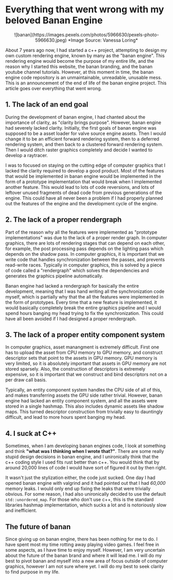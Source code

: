# Everything that went wrong with my beloved Banan Engine

<center>
![banan](https://images.pexels.com/photos/5966630/pexels-photo-5966630.jpeg)
*Image Source: Vanessa Loring*
</center>

About 7 years ago now, I had started a c++ project, attempting to design my own custom rendering engine, known by many as the "banan engine". This rendering engine would become the purpose of my entire life, and the reason why I started this website, the banan branding, and the banan youtube channel tutorials. However, at this moment in time, the banan engine code repository is an unmaintainable, unreadable, unusable mess. This is an announcement of the end of life of the banan engine project. This article goes over everything that went wrong.

## 1. The lack of an end goal

During the development of banan engine, I had chanted about the importance of clarity, as "clarity brings purpose". However, banan engine had severely lacked clarity. Initially, the first goals of banan engine was supposed to be a asset loader for valve source engine assets. Then I would change it to be an efficient forward rendering system, then to a deferred rendering system, and then back to a clustered forward rendering system. Then I would ditch raster graphics completely and decide I wanted to develop a raytracer.

I was to focused on staying on the cutting edge of computer graphics that I lacked the clarity required to develop a good product. Most of the features that would be implemented in banan engine would be implemented in the form of a prototype implementation that would break when I implemented another feature. This would lead to lots of code reversions, and lots of leftover unused fragments of dead code from previous generations of the engine. This could have all never been a problem if I had properly planned out the features of the engine and the development cycle of the engine.

## 2. The lack of a proper rendergraph

Part of the reason why all the features were implemented as "prototype implementations" was due to the lack of a proper render graph. In computer graphics, there are lots of rendering stages that can depend on each other, for example, the post processing pass depends on the lighting pass which depends on the shadow pass. In computer graphics, it is important that we write code that handles synchronization between the passes, and prevents read-write races. Typically in computer graphics, this is solved by a piece of code called a "rendergraph" which solves the dependencies and generates the graphics pipeline automatically.

Banan engine had lacked a rendergraph for basically the entire development, meaning that I was hand writing all the synchronization code myself, which is partially why that the all the features were implemented in the form of prototypes. Every time that a new feature is implemented, it would basically completely break the entire graphics pipeline and I would spend hours banging my head trying to fix the synchronization. This could have all been avoided if I had designed a proper rendergraph.

## 3. The lack of a proper entity component system

In computer graphics, asset manangment is extremely difficult. First one has to upload the asset from CPU memory to GPU memory, and construct descriptor sets that point to the assets in GPU memory. GPU memory is very limited, so it is absolutely important that assets in GPU memory are not stored sparsely. Also, the construction of descriptors is extremely expensive, so it is important that we construct and bind descriptors not on a per draw call basis.

Typically, an entity component system handles the CPU side of all of this, and makes transferring assets the GPU side rather trivial. However, banan engine had lacked an entity component system, and all the assets were stored in a single hashmap. This also includes dynamic assets like shadow maps. This turned descriptor construction from trivially easy to dauntingly difficult, and lead to more hours spent banging my head.

## 4. I suck at C++

Sometimes, when I am developing banan engines code, I look at something and think **"what was I thinking when I wrote that?"**. There are some really stupid design decisions in banan engine, and I unironically think that the c++ coding style I used fits rust better than c++. You would think that by around 20,000 lines of code I would have sort of figured it out by then right.

It wasn't just the stylization either, the code just sucked. One day I had opened banan engine with valgrind and it had pointed out that I had *60,000* memory leaks. I would only end up fixing the leaks that were trivially obvious. For some reason, I had also unironically decided to use the default `std::unordered_map`. For those who don't use c++, this is the standard libraries hashmap implementation, which sucks a lot and is notoriously slow and inefficient.

## The future of banan

Since giving up on banan engine, there has been nothing for me to do. I have spent most my time rotting away playing video games. I feel free in some aspects, as I have time to enjoy myself. However, I am very uncertain about the future of the banan brand and where it will lead me. I will do my best to pivot banan and myself into a new area of focus outside of computer graphics, however I am not sure where yet. I will do my best to seek clarity to find purpose in my life.
